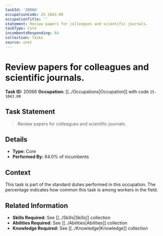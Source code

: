 ```yaml
---
taskId: '20066'
occupationCode: 25-1043.00
occupationTitle: ''
statement: Review papers for colleagues and scientific journals.
taskType: Core
incumbentsResponding: 64
collection: Tasks
source: onet
---
```

# Review papers for colleagues and scientific journals.

**Task ID:** 20066
**Occupation:** [[../Occupations|Occupation]] with code `25-1043.00`

## Task Statement

> Review papers for colleagues and scientific journals.

## Details

- **Type:** Core
- **Performed By:** 64.0% of incumbents

## Context

This task is part of the standard duties performed in this occupation. The percentage indicates how common this task is among workers in the field.

## Related Information

- **Skills Required:** See [[../Skills|Skills]] collection
- **Abilities Required:** See [[../Abilities|Abilities]] collection
- **Knowledge Required:** See [[../Knowledge|Knowledge]] collection
